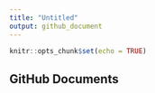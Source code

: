 ```yaml
---
title: "Untitled"
output: github_document
---
```


```r
knitr::opts_chunk$set(echo = TRUE)
```

## GitHub Documents
